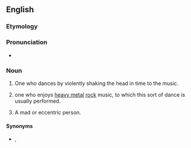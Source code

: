 ==English==
{{wikipedia|headbanging}}

===Etymology===
{{compound|en|head|banger}}

===Pronunciation===
* {{audio|en-us-headbanger.ogg|Audio (US)|lang=en}}

===Noun===
{{en-noun}}
# One who dances by violently shaking the head in time to the music.
# {{lb|en|by extension}} one who enjoys [[heavy metal]] [[rock]] music, to which this sort of dance is usually performed.
# A mad or eccentric person.

====Synonyms====
* {{sense|heavy metal fan}} {{l|en|metalhead}}, {{l|en|metaller}}